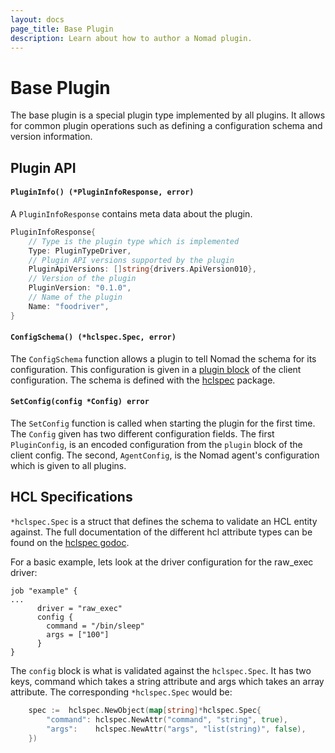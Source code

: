```yaml
---
layout: docs
page_title: Base Plugin
description: Learn about how to author a Nomad plugin.
---
```


# Base Plugin

The base plugin is a special plugin type implemented by all plugins. It allows
for common plugin operations such as defining a configuration schema and
version information.

## Plugin API

#### `PluginInfo() (*PluginInfoResponse, error)`

A `PluginInfoResponse` contains meta data about the plugin.

```go
PluginInfoResponse{
    // Type is the plugin type which is implemented
    Type: PluginTypeDriver,
    // Plugin API versions supported by the plugin
    PluginApiVersions: []string{drivers.ApiVersion010},
    // Version of the plugin
    PluginVersion: "0.1.0",
    // Name of the plugin
    Name: "foodriver",
}
```

#### `ConfigSchema() (*hclspec.Spec, error)`

The `ConfigSchema` function allows a plugin to tell Nomad the schema for its
configuration. This configuration is given in a [plugin block][pluginblock] of
the client configuration. The schema is defined with the [hclspec][hclspec]
package.

#### `SetConfig(config *Config) error`

The `SetConfig` function is called when starting the plugin for the first
time. The `Config` given has two different configuration fields. The first
`PluginConfig`, is an encoded configuration from the `plugin` block of the
client config. The second, `AgentConfig`, is the Nomad agent's configuration
which is given to all plugins.

## HCL Specifications

`*hclspec.Spec` is a struct that defines the schema to validate an HCL entity
against. The full documentation of the different hcl attribute types can be
found on the [hclspec godoc][hclspec].

For a basic example, lets look at the driver configuration for the raw_exec
driver:

```hcl
job "example" {
...
      driver = "raw_exec"
      config {
        command = "/bin/sleep"
        args = ["100"]
      }
}
```

The `config` block is what is validated against the `hclspec.Spec`. It has two
keys, command which takes a string attribute and args which takes an array
attribute. The corresponding `*hclspec.Spec` would be:

```go
    spec :=  hclspec.NewObject(map[string]*hclspec.Spec{
		"command": hclspec.NewAttr("command", "string", true),
		"args":    hclspec.NewAttr("args", "list(string)", false),
	})
```

[hclspec]: https://godoc.org/github.com/hernad/nomad/plugins/shared/hclspec
[pluginblock]: /nomad/docs/configuration/plugin
